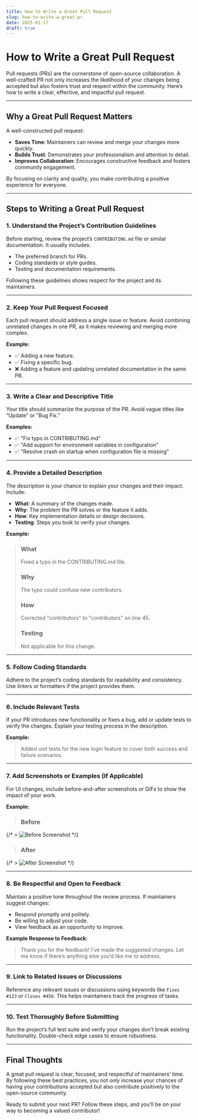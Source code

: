 ```yaml
---
title: How to Write a Great Pull Request
slug: how-to-write-a-great-pr
date: 2025-01-17
draft: true
---
```


# How to Write a Great Pull Request

Pull requests (PRs) are the cornerstone of open-source collaboration. A well-crafted PR not only increases the likelihood of your changes being accepted but also fosters trust and respect within the community. Here’s how to write a clear, effective, and impactful pull request.

---

## Why a Great Pull Request Matters

A well-constructed pull request:
- **Saves Time**: Maintainers can review and merge your changes more quickly.  
- **Builds Trust**: Demonstrates your professionalism and attention to detail.  
- **Improves Collaboration**: Encourages constructive feedback and fosters community engagement.

By focusing on clarity and quality, you make contributing a positive experience for everyone.

---

## Steps to Writing a Great Pull Request

### 1. **Understand the Project’s Contribution Guidelines**
Before starting, review the project’s `CONTRIBUTING.md` file or similar documentation. It usually includes:
- The preferred branch for PRs.  
- Coding standards or style guides.  
- Testing and documentation requirements.

Following these guidelines shows respect for the project and its maintainers.

---

### 2. **Keep Your Pull Request Focused**
Each pull request should address a single issue or feature. Avoid combining unrelated changes in one PR, as it makes reviewing and merging more complex.

**Example:**
- ✅ Adding a new feature.  
- ✅ Fixing a specific bug.  
- ❌ Adding a feature and updating unrelated documentation in the same PR.

---

### 3. **Write a Clear and Descriptive Title**
Your title should summarize the purpose of the PR. Avoid vague titles like “Update” or “Bug Fix.”

**Examples:**
- ✅ "Fix typo in CONTRIBUTING.md"  
- ✅ "Add support for environment variables in configuration"  
- ✅ "Resolve crash on startup when configuration file is missing"

---

### 4. **Provide a Detailed Description**
The description is your chance to explain your changes and their impact. Include:
- **What**: A summary of the changes made.  
- **Why**: The problem the PR solves or the feature it adds.  
- **How**: Key implementation details or design decisions.  
- **Testing**: Steps you took to verify your changes.

**Example:**
> ### What  
> Fixed a typo in the CONTRIBUTING.md file.  
>  
> ### Why  
> The typo could confuse new contributors.  
>  
> ### How  
> Corrected "contirbutors" to "contributors" on line 45.  
>  
> ### Testing  
> Not applicable for this change.

---

### 5. **Follow Coding Standards**
Adhere to the project’s coding standards for readability and consistency. Use linters or formatters if the project provides them.

---

### 6. **Include Relevant Tests**
If your PR introduces new functionality or fixes a bug, add or update tests to verify the changes. Explain your testing process in the description.

**Example:**
> Added unit tests for the new login feature to cover both success and failure scenarios.

---

### 7. **Add Screenshots or Examples (If Applicable)**
For UI changes, include before-and-after screenshots or GIFs to show the impact of your work.

**Example:**
> ### Before  
{/* > ![Before Screenshot](link-to-image)   */}
>  
> ### After  
{/* > ![After Screenshot](link-to-image) */}

---

### 8. **Be Respectful and Open to Feedback**
Maintain a positive tone throughout the review process. If maintainers suggest changes:
- Respond promptly and politely.  
- Be willing to adjust your code.  
- View feedback as an opportunity to improve.

**Example Response to Feedback:**
> Thank you for the feedback! I’ve made the suggested changes. Let me know if there’s anything else you’d like me to address.

---

### 9. **Link to Related Issues or Discussions**
Reference any relevant issues or discussions using keywords like `Fixes #123` or `Closes #456`. This helps maintainers track the progress of tasks.

---

### 10. **Test Thoroughly Before Submitting**
Run the project’s full test suite and verify your changes don’t break existing functionality. Double-check edge cases to ensure robustness.

---

## Final Thoughts

A great pull request is clear, focused, and respectful of maintainers’ time. By following these best practices, you not only increase your chances of having your contributions accepted but also contribute positively to the open-source community.

Ready to submit your next PR? Follow these steps, and you’ll be on your way to becoming a valued contributor!
